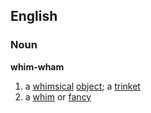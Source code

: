 == English ==
=== Noun ===
'''whim-wham'''
# a [[whimsical]] [[object]]; a [[trinket]]
# a [[whim]] or [[fancy]]